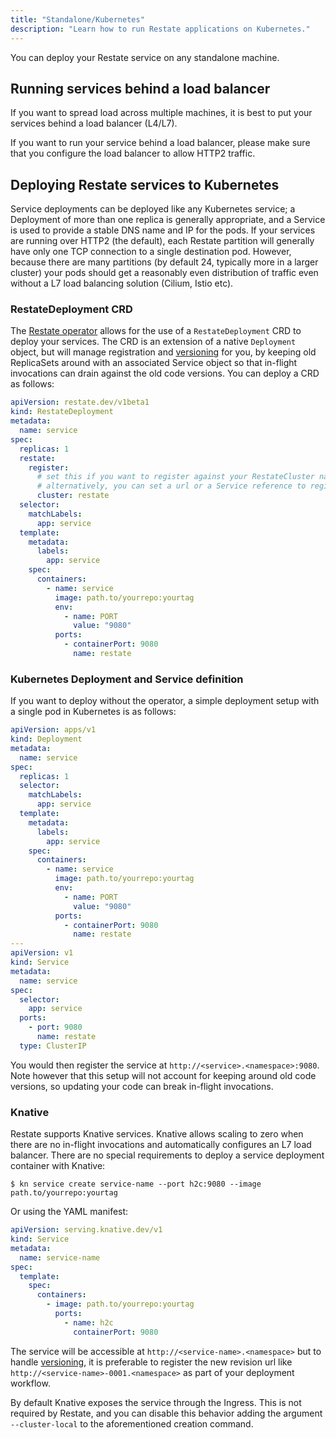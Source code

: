 ```yaml
---
title: "Standalone/Kubernetes"
description: "Learn how to run Restate applications on Kubernetes."
---
```


You can deploy your Restate service on any standalone machine.

## Running services behind a load balancer
If you want to spread load across multiple machines, it is best to put your services behind a load balancer (L4/L7).

If you want to run your service behind a load balancer, please make sure that you configure the load balancer to allow HTTP2 traffic.

## Deploying Restate services to Kubernetes

Service deployments can be deployed like any Kubernetes service; a Deployment of more than one replica is generally appropriate,
and a Service is used to provide a stable DNS name and IP for the pods.
If your services are running over HTTP2 (the default), each Restate partition will generally have only one TCP connection to a single destination pod.
However, because there are many partitions (by default 24, typically more in a larger cluster) your pods should get a reasonably
even distribution of traffic even without a L7 load balancing solution (Cilium, Istio etc).

### RestateDeployment CRD
The [Restate operator](https://github.com/restatedev/restate-operator) allows for the use of a `RestateDeployment` CRD to deploy your services.
The CRD is an extension of a native `Deployment` object, but will manage registration and [versioning](/operate/versioning) for you, by keeping old
ReplicaSets around with an associated Service object so that in-flight invocations can drain against the old code versions. You can deploy a CRD as follows:

```yaml
apiVersion: restate.dev/v1beta1
kind: RestateDeployment
metadata:
  name: service
spec:
  replicas: 1
  restate:
    register:
      # set this if you want to register against your RestateCluster named 'restate'
      # alternatively, you can set a url or a Service reference to register against
      cluster: restate
  selector:
    matchLabels:
      app: service
  template:
    metadata:
      labels:
        app: service
    spec:
      containers:
        - name: service
          image: path.to/yourrepo:yourtag
          env:
            - name: PORT
              value: "9080"
          ports:
            - containerPort: 9080
              name: restate
```

### Kubernetes Deployment and Service definition

If you want to deploy without the operator, a simple deployment setup with a single pod in Kubernetes is as follows:

```yaml
apiVersion: apps/v1
kind: Deployment
metadata:
  name: service
spec:
  replicas: 1
  selector:
    matchLabels:
      app: service
  template:
    metadata:
      labels:
        app: service
    spec:
      containers:
        - name: service
          image: path.to/yourrepo:yourtag
          env:
            - name: PORT
              value: "9080"
          ports:
            - containerPort: 9080
              name: restate
---
apiVersion: v1
kind: Service
metadata:
  name: service
spec:
  selector:
    app: service
  ports:
    - port: 9080
      name: restate
  type: ClusterIP
```

You would then register the service at `http://<service>.<namespace>:9080`. Note however that this setup will not account for keeping around old code versions, so updating your code can break in-flight invocations.

### Knative

Restate supports Knative services. Knative allows scaling to zero when there are no in-flight invocations and automatically configures an L7 load balancer. There are no special requirements to deploy a service deployment container with Knative:

```shell
$ kn service create service-name --port h2c:9080 --image path.to/yourrepo:yourtag
```

Or using the YAML manifest:

```yaml
apiVersion: serving.knative.dev/v1
kind: Service
metadata:
  name: service-name
spec:
  template:
    spec:
      containers:
        - image: path.to/yourrepo:yourtag
          ports:
            - name: h2c
              containerPort: 9080
```

The service will be accessible at `http://<service-name>.<namespace>` but to handle [versioning](/operate/versioning), it is preferable to register the new revision url like `http://<service-name>-0001.<namespace>` as part of your deployment workflow.

By default Knative exposes the service through the Ingress. This is not required by Restate, and you can disable this behavior adding the argument `--cluster-local` to the aforementioned creation command.
